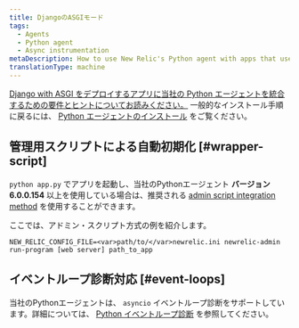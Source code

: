 ```yaml
---
title: DjangoのASGIモード
tags:
  - Agents
  - Python agent
  - Async instrumentation
metaDescription: How to use New Relic's Python agent with apps that use Django with ASGI.
translationType: machine
---
```


[Django with ASGI をデプロイするアプリに当社の Python エージェントを統合するための要件とヒントについてお読みください。](https://docs.djangoproject.com/en/3.1/howto/deployment/asgi/) 一般的なインストール手順に戻るには、 [Python エージェントのインストール](/docs/agents/python-agent/installation-configuration/python-agent-installation) をご覧ください。

## 管理用スクリプトによる自動初期化 [#wrapper-script]

`python app.py` でアプリを起動し、当社のPythonエージェント **バージョン6.0.0.154** 以上を使用している場合は、推奨される [admin script integration method](/docs/agents/python-agent/installation-configuration/python-agent-installation#integration) を使用することができます。

ここでは、アドミン・スクリプト方式の例を紹介します。

```
NEW_RELIC_CONFIG_FILE=<var>path/to/</var>newrelic.ini newrelic-admin run-program [web server] path_to_app
```

## イベントループ診断対応 [#event-loops]

当社のPythonエージェントは、 `asyncio` イベントループ診断をサポートしています。詳細については、 [Python イベントループ診断](/docs/agents/python-agent/supported-features/python-event-loop-diagnostics) を参照してください。
